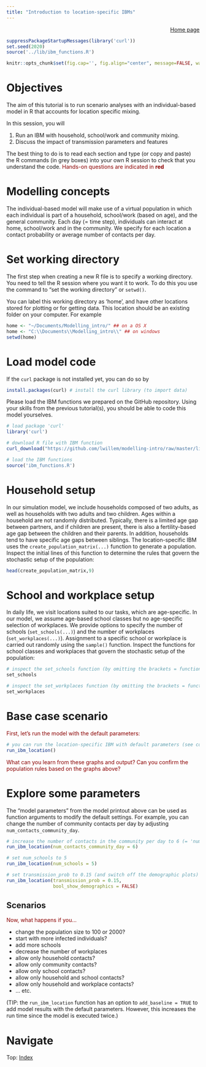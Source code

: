 ```yaml
---
title: "Introduction to location-specific IBMs"
---
```


<div style="text-align: right">
[Home page](index.html)
</div>

```r
suppressPackageStartupMessages(library('curl'))
set.seed(2020)
source('../lib/ibm_functions.R')

knitr::opts_chunk$set(fig.cap='', fig.align="center", message=FALSE, warning=FALSE, fig.height = 6, fig.width = 10)
```

# Objectives
The aim of this tutorial is to run scenario analyses with an individual-based model in R that accounts for location specific mixing.

In this session, you will

1. Run an IBM with household, school/work and community mixing.
2. Discuss the impact of transmission parameters and features

The best thing to do is to read each section and type (or copy and paste) the R commands (in grey boxes) into your own R session to check that you understand the code. <n style="color:darkred"> Hands-on questions are indicated in **red** </n>

# Modelling concepts

The individual-based model will make use of a virtual population in which each individual is part of a household, school/work (based on age), and the general community. Each day (= time step), individuals can interact at home, school/work and in the community. We specify for each location a contact probability or average number of contacts per day.

# Set working directory
The first step when creating a new R file is to specify a working directory. You need to tell the R session where you want it to work. To do this you use the command to "set the working directory" or `setwd()`. 

You can label this working directory as 'home', and have other locations stored for plotting or for getting data. This location should be an existing folder on your computer. For example

```r
home <- "~/Documents/Modelling_intro/" ## on a OS X
home <- "C:\\Documents\\Modelling_intro\\" ## on windows
setwd(home)
```

# Load model code

If the `curl` package is not installed yet, you can do so by
```r
install.packages(curl) # install the curl library (to import data)
```

Please load the IBM functions we prepared on the GitHub repository. Using your skills from the previous tutorial(s), you should be able to code this model yourselves.

```r
# load package 'curl'
library('curl')

# download R file with IBM function
curl_download("https://github.com/lwillem/modelling-intro/raw/master/lib/ibm_functions.R", destfile = "ibm_functions.R")

# load the IBM functions
source('ibm_functions.R')
```

# Household setup

In our simulation model, we include households composed of two adults, as well as households with two adults and two children. Ages within a household are not randomly distributed. Typically, there is a limited age gap between partners, and if children are present, there is also a fertility-based age gap between the children and their parents. In addition, households tend to have specific age gaps between siblings. The location-specific IBM uses the `create_population_matrix(...)` function to generate a population. Inspect the initial lines of this function to determine the rules that govern the stochastic setup of the population:


```r
head(create_population_matrix,9)
```

# School and workplace setup

In daily life, we visit locations suited to our tasks, which are age-specific. In our model, we assume age-based school classes but no age-specific selection of workplaces. We provide options to specify the number of schools (`set_schools(...)`) and the number of workplaces (`set_workplaces(...)`). Assignment to a specific school or workplace is carried out randomly using the `sample()` function. Inspect the functions for school classes and workplaces that govern the stochastic setup of the population:


```r
# inspect the set_schools function (by omitting the brackets = function call)
set_schools

# inspect the set_workplaces function (by omitting the brackets = function call)
set_workplaces

```
# Base case scenario

<n style="color:darkred">
First, let's run the model with the default parameters:
</n>

```r
# you can run the location-specific IBM with default parameters (see console)
run_ibm_location()

```

<n style="color:darkred">
What can you learn from these graphs and output? Can you confirm the population rules based on the graphs above?
</n>

# Explore some parameters

The "model parameters" from the model printout above can be used as function arguments to modify the default settings. For example, you can change the number of community contacts per day by adjusting `num_contacts_community_day`.

```r

# increase the number of contacts in the community per day to 6 (= 'num_contacts_community_day')
run_ibm_location(num_contacts_community_day = 6)

# set num_schools to 5
run_ibm_location(num_schools = 5)

# set transmission_prob to 0.15 (and switch off the demographic plots)
run_ibm_location(transmission_prob = 0.15,
                 bool_show_demographics = FALSE)

```


## Scenarios
<n style="color:darkred">
Now, what happens if you...

* change the population size to 100 or 2000?
* start with more infected individuals?
* add more schools
* decrease the number of workplaces
* allow only household contacts?
* allow only community contacts?
* allow only school contacts?
* allow only household and school contacts?
* allow only household and workplace contacts?
* ... etc.
</n>

(TIP: the `run_ibm_location` function has an option to `add_baseline = TRUE` to add model results with the default parameters. However, this increases the run time since the model is executed twice.)

<div>
# Navigate
Top: [Index](index.html)
</div>

